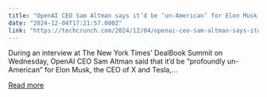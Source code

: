 ```yaml
---
title: "OpenAI CEO Sam Altman says it’d be ‘un-American’ for Elon Musk to wield political influence to harm rivals"
date: "2024-12-04T17:21:57.000Z"
link: "https://techcrunch.com/2024/12/04/openai-ceo-sam-altman-says-itd-be-un-american-for-elon-musk-to-wield-political-influence-to-harm-rivals/"
---
```


During an interview at The New York Times&#8217; DealBook Summit on Wednesday, OpenAI CEO Sam Altman said that it&#8217;d be &#8220;profoundly un-American&#8221; for Elon Musk, the CEO of X and Tesla,...

[Read more](https://techcrunch.com/2024/12/04/openai-ceo-sam-altman-says-itd-be-un-american-for-elon-musk-to-wield-political-influence-to-harm-rivals/)

